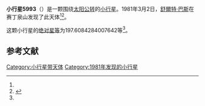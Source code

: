 {{Infobox planet
| bgcolour = #FFFFC0
| name = 5993 Tammydickinson
| symbol = 
| image = 
| caption = 
| discovery = yes
| discovery_ref = 
| discoverer = [[舒爾特·巴斯|舒爾特·巴斯]]
| discovery_site = [[赛丁泉山|赛丁泉山]] 
| discovered = 1981年3月2日
| designations = yes
| mp_name = 
| named_after = 
| alt_names = 1981 EU22/ 1989 YN8
| mp_category = [[主带小行星|主带小行星]]
| orbit_ref = <ref name="a">[http://ssd.jpl.nasa.gov/sbdb.cgi?sstr=5993 5993 Tammydickinson] {{Wayback|url=http://ssd.jpl.nasa.gov/sbdb.cgi?sstr=5993 |date=20201124022713 }}，小行星數據庫瀏覽器（JPL Small-Body Database Browser）－[[美国国家航空航天局|美国国家航空航天局]]喷气推进实验室</ref>
| epoch = 2456400.5 (2013年4月18日更新)
| aphelion = {{convert|2.323305780617848|AU|km|3|abbr=on|lk=out}}
| perihelion = {{convert|2.028830786171302|AU|km|3|abbr=on}}
| semimajor = {{convert|2.176068283394575|AU|km|3|abbr=on}}
| eccentricity = 0.067662168
| period = 1172.484757 [[日|日]]<br />3.21[[儒略年|儒略年]]
| avg_speed = 
| inclination = 1.926164589372644
| asc_node = 339.6301493390412
| mean_anomaly = 
| arg_peri = 197.6084284007642
| satellites = 
| physical_characteristics = yes
| dimensions = 
| mass = 
| density = 
| surface_grav = 
| escape_velocity = 
| sidereal_day = 
| axial_tilt = 
| pole_ecliptic_lat = 
| pole_ecliptic_lon = 
| albedo = 
| temperatures= 
| temp_name1 = 
| mean_temp_1 = 
| max_temp_1 = 
| temp_name2 = 
| max_temp_2 = 
| spectral_type = 
| abs_magnitude = 197.6084284007642
}}

'''小行星5993'''（{{lang-en|5993 Tammydickinson}}）是一颗围绕[[太阳|太阳]][[公转|公转]]的[[小行星|小行星]]。1981年3月2日，[[舒爾特·巴斯|舒爾特·巴斯]]在赛丁泉山发现了此天体<ref name="a" /><ref>{{cite news|title=小行星列表|url=http://cfa-www.harvard.edu/iau/lists/NumberedMPs.txt|accessdate=2013-07-08|newspaper=哈佛大学|archive-date=2008-05-17|archive-url=https://web.archive.org/web/20080517010638/http://cfa-www.harvard.edu/iau/lists/NumberedMPs.txt|dead-url=no}}</ref>。

这颗小行星的[[绝对星等|绝对星等]]为197.6084284007642等<ref name="a" />。

==参考文献==
{{reflist}}
{{Minor Planet Number|[[小行星5992|小行星5992]]|[[小行星5994|小行星5994]]}}

{{小天体}}

[[Category:小行星带天体|Category:小行星带天体]]
[[Category:1981年发现的小行星|Category:1981年发现的小行星]]

{{asteroid-stub}}